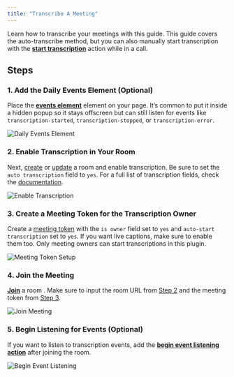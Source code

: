 ```yaml
---
title: "Transcribe A Meeting"
---
```



<dailyPlusFlag feature="action" />

Learn how to transcribe your meetings with this guide. This guide covers the auto-transcribe method, but you can also manually start transcription with the [**start transcription**](/bubble/daily/plugin-reference/actions/start-transcription) action while in a call.

## Steps

### 1. Add the Daily Events Element (Optional)

Place the [**events element**](/bubble/daily/plugin-reference/elements/daily-events) element on your page. It’s common to put it inside a hidden popup so it stays offscreen but can still listen for events like `transcription-started`, `transcription-stopped`, or `transcription-error`.

![Daily Events Element](https://res.cloudinary.com/dpfmaccxx/image/upload/v1727970931/1._daily_plus_events_zusmqt.png)

### 2. Enable Transcription in Your Room

Next, [create](/bubble/daily/plugin-reference/actions/create-room) or [update](/bubble/daily/plugin-reference/actions/update-room) a room and enable transcription. Be sure to set the `auto transcription` field to `yes`. For a full list of transcription fields, check the [documentation](/bubble/daily/plugin-reference/actions/create-room#transcription).

![Enable Transcription](https://res.cloudinary.com/dpfmaccxx/image/upload/v1727793159/transcript_screenshot_1_yllqxw.png)

### 3. Create a Meeting Token for the Transcription Owner

Create a [meeting token](/bubble/daily/plugin-reference/actions/create-meeting-token) with the `is owner` field set to `yes` and `auto-start transcription` set to `yes`. If you want live captions, make sure to enable them too. Only meeting owners can start transcriptions in this plugin.

![Meeting Token Setup](https://res.cloudinary.com/dpfmaccxx/image/upload/v1727793159/transcript_screenshot_2_e8n6rq.png)

### 4. Join the Meeting

[**Join**](/bubble/daily/plugin-reference/actions/join-room) a room . Make sure to input the room URL from [Step 2](/bubble/daily/how-tos/transcribe-a-meeting#2-enable-transcription-in-your-room) and the meeting token from [Step 3](/bubble/daily/how-tos/transcribe-a-meeting#3-create-a-meeting-token-for-the-transcription-owner).

![Join Meeting](https://res.cloudinary.com/dpfmaccxx/image/upload/v1727793159/transcript_screnshot_3_q5blwx.png)

### 5. Begin Listening for Events (Optional)

If you want to listen to transcription events, add the [**begin event listening action**](/bubble/daily/plugin-reference/elements/daily-events#element-actions) after joining the room.

![Begin Event Listening](https://res.cloudinary.com/dpfmaccxx/image/upload/v1727793159/transcript_screenshot_4_rrctf5.png)

<dailyBubbleFooter />
